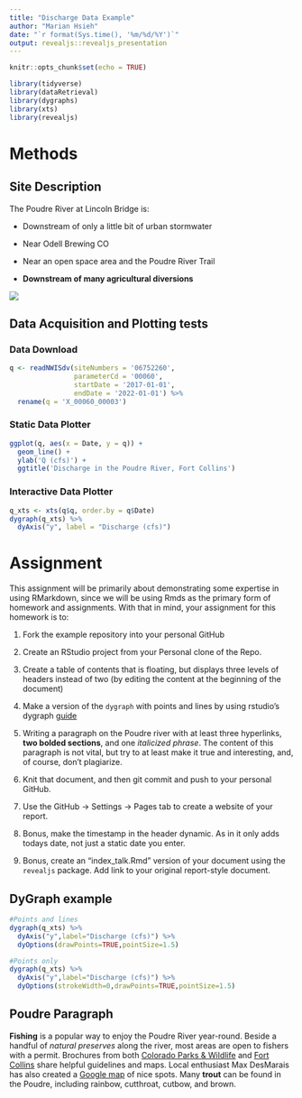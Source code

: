 ```yaml
---
title: "Discharge Data Example"
author: "Marian Hsieh"
date: "`r format(Sys.time(), '%m/%d/%Y')`"
output: revealjs::revealjs_presentation
---
```


```r
knitr::opts_chunk$set(echo = TRUE)

library(tidyverse)
library(dataRetrieval)
library(dygraphs)
library(xts)
library(revealjs)
```

# Methods

## Site Description

The Poudre River at Lincoln Bridge is:

  - Downstream of only a little bit of urban stormwater
  
  - Near Odell Brewing CO
  
  - Near an open space area and the Poudre River Trail
  
  - **Downstream of many agricultural diversions**

![](https://waterdata.usgs.gov/nwisweb/local/state/co/text/pics/06752260big.jpg)

## Data Acquisition and Plotting tests

### Data Download
```r
q <- readNWISdv(siteNumbers = '06752260',
                parameterCd = '00060',
                startDate = '2017-01-01',
                endDate = '2022-01-01') %>%
  rename(q = 'X_00060_00003')
```

### Static Data Plotter
```r
ggplot(q, aes(x = Date, y = q)) + 
  geom_line() + 
  ylab('Q (cfs)') + 
  ggtitle('Discharge in the Poudre River, Fort Collins')
```

### Interactive Data Plotter
```r
q_xts <- xts(q$q, order.by = q$Date)
dygraph(q_xts) %>%
  dyAxis("y", label = "Discharge (cfs)") 
```


# Assignment
This assignment will be primarily about demonstrating some expertise in using
RMarkdown, since we will be using Rmds as the primary form of homework and 
assignments. With that in mind, your assignment for this homework is to:

1) Fork the example repository into your personal GitHub

2) Create an RStudio project from your Personal clone of the Repo. 

3) Create a table of contents that is floating, but displays three levels of
headers instead of two (by editing the content at the beginning of the document)

4) Make a version of the `dygraph` with points and lines by using rstudio's
dygraph [guide](https://rstudio.github.io/dygraphs/)

5) Writing a paragraph on the Poudre river with at least three hyperlinks,
**two bolded sections**, and one *italicized phrase*. The content of this paragraph
is not vital, but try to at least make it true and interesting, and, of course,
don't plagiarize. 

6) Knit that document, and then git commit and push to your personal GitHub.

7) Use the GitHub -> Settings -> Pages tab to create a website of your report.

8) Bonus, make the timestamp in the header dynamic. As in it only adds
todays date, not just a static date you enter. 

9) Bonus, create an "index_talk.Rmd" version of your document using the
`revealjs` package. Add link to your original report-style document. 

## DyGraph example
```r
#Points and lines
dygraph(q_xts) %>%
  dyAxis("y",label="Discharge (cfs)") %>%
  dyOptions(drawPoints=TRUE,pointSize=1.5)

#Points only
dygraph(q_xts) %>%
  dyAxis("y",label="Discharge (cfs)") %>%
  dyOptions(strokeWidth=0,drawPoints=TRUE,pointSize=1.5)
```

## Poudre Paragraph
**Fishing** is a popular way to enjoy the Poudre River year-round. Beside a handful of *natural preserves* along the river, most areas are open to fishers with a permit. Brochures from both [Colorado Parks & Wildlife](https://cpw.state.co.us/learn/Maps/CPW_FishingThePoudreCanyonBrochure.pdf) and [Fort Collins](https://www.fcgov.com/naturalareas/pdf/fishing-brochure16.pdf) share helpful guidelines and maps. Local enthusiast Max DesMarais has also created a [Google map](https://www.google.com/maps/d/u/0/viewer?mid=183f1Ysk7y0pSBDv2nHQmlKWEmnnktagH&ll=40.52056167068769%2C-105.41546394820773&z=9) of nice spots. Many **trout** can be found in the Poudre, including rainbow, cutthroat, cutbow, and brown.